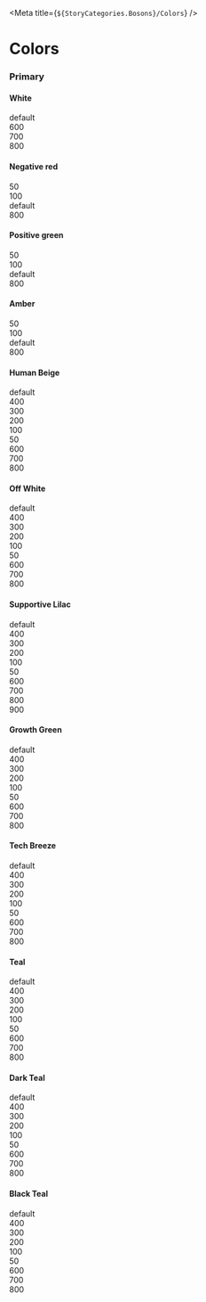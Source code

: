 
<Meta title={`${StoryCategories.Bosons}/Colors`} />

# Colors

<div class='h-10 w-full'></div>

### Primary

<div class='h-5 w-full'></div>

#### White

<Canvas>
 <div className='flex items-start'>
  <div className='flex h-32 w-32 items-center justify-center bg-white'>
   default
  </div>
  <div className='flex h-32 w-32 items-center justify-center bg-white-600'>
   600
  </div>
  <div className='flex h-32 w-32 items-center justify-center bg-white-700'>
   700
  </div>
  <div className='flex h-32 w-32 items-center justify-center bg-white-800'>
   800
  </div>
 </div>
</Canvas>

#### Negative red

<Canvas>
 <div className='flex items-start'>
  <div className='flex h-32 w-32 items-center justify-center bg-negative-red-50'>
   50
  </div>
  <div className='flex h-32 w-32 items-center justify-center bg-negative-red-100'>
   100
  </div>
  <div className='flex h-32 w-32 items-center justify-center bg-negative-red'>
   default
  </div>
  <div className='flex h-32 w-32 items-center justify-center bg-negative-red-800'>
   800
  </div>
 </div>
</Canvas>

#### Positive green

<Canvas>
 <div className='flex items-start'>
  <div className='flex h-32 w-32 items-center justify-center bg-positive-green-50'>
   50
  </div>
  <div className='flex h-32 w-32 items-center justify-center bg-positive-green-100'>
   100
  </div>
  <div className='flex h-32 w-32 items-center justify-center bg-positive-green'>
   default
  </div>
  <div className='flex h-32 w-32 items-center justify-center bg-positive-green-800'>
   800
  </div>
 </div>
</Canvas>

#### Amber

<Canvas>
 <div className='flex items-start'>
  <div className='flex h-32 w-32 items-center justify-center bg-amber-50'>
   50
  </div>
  <div className='flex h-32 w-32 items-center justify-center bg-amber-100'>
   100
  </div>
  <div className='flex h-32 w-32 items-center justify-center bg-amber'>
   default
  </div>
  <div className='flex h-32 w-32 items-center justify-center bg-amber-800'>
   800
  </div>
 </div>
</Canvas>

#### Human Beige

<Canvas>
 <div className='flex items-start'>
  <div className='flex h-64 w-32 items-center justify-center bg-human-beige'>
   default
  </div>
  <div class='flex flex-col'>
   <div class='flex'>
    <div className='flex h-32 w-32 items-center justify-center bg-human-beige-400'>
     400
    </div>
    <div className='flex h-32 w-32 items-center justify-center bg-human-beige-300'>
     300
    </div>
    <div className='flex h-32 w-32 items-center justify-center bg-human-beige-200'>
     200
    </div>
    <div className='flex h-32 w-32 items-center justify-center bg-human-beige-100'>
     100
    </div>
    <div className='flex h-32 w-32 items-center justify-center bg-human-beige-50'>
     50
    </div>
   </div>
   <div class='flex'>
    <div className='flex h-32 w-32 flex-1 items-center justify-center bg-human-beige-600'>
     600
    </div>
    <div className='flex h-32 w-32 flex-1 items-center justify-center bg-human-beige-700'>
     700
    </div>
    <div className='flex h-32 w-32 flex-1 items-center justify-center bg-human-beige-800'>
     800
    </div>
   </div>
  </div>
 </div>
</Canvas>

#### Off White

<Canvas>
 <div className='flex items-start'>
  <div className='flex h-64 w-32 items-center justify-center bg-off-white'>
   default
  </div>
  <div class='flex flex-col'>
   <div class='flex'>
    <div className='flex h-32 w-32 items-center justify-center bg-off-white-400'>
     400
    </div>
    <div className='flex h-32 w-32 items-center justify-center bg-off-white-300'>
     300
    </div>
    <div className='flex h-32 w-32 items-center justify-center bg-off-white-200'>
     200
    </div>
    <div className='flex h-32 w-32 items-center justify-center bg-off-white-100'>
     100
    </div>
    <div className='flex h-32 w-32 items-center justify-center bg-off-white-50'>
     50
    </div>
   </div>
   <div class='flex'>
    <div className='flex h-32 w-32 flex-1 items-center justify-center bg-off-white-600'>
     600
    </div>
    <div className='flex h-32 w-32 flex-1 items-center justify-center bg-off-white-700'>
     700
    </div>
    <div className='flex h-32 w-32 flex-1 items-center justify-center bg-off-white-800'>
     800
    </div>
   </div>
  </div>
 </div>
</Canvas>

#### Supportive Lilac

<Canvas>
 <div className='flex items-start'>
  <div className='flex h-64 w-32 items-center justify-center bg-supportive-lilac'>
   default
  </div>
  <div class='flex flex-col'>
   <div class='flex'>
    <div className='flex h-32 w-32 items-center justify-center bg-supportive-lilac-400'>
     400
    </div>
    <div className='flex h-32 w-32 items-center justify-center bg-supportive-lilac-300'>
     300
    </div>
    <div className='flex h-32 w-32 items-center justify-center bg-supportive-lilac-200'>
     200
    </div>
    <div className='flex h-32 w-32 items-center justify-center bg-supportive-lilac-100'>
     100
    </div>
    <div className='flex h-32 w-32 items-center justify-center bg-supportive-lilac-50'>
     50
    </div>
   </div>
   <div class='flex'>
    <div className='flex h-32 w-32 flex-1 items-center justify-center bg-supportive-lilac-600'>
     600
    </div>
    <div className='flex h-32 w-32 flex-1 items-center justify-center bg-supportive-lilac-700'>
     700
    </div>
    <div className='flex h-32 w-32 flex-1 items-center justify-center bg-supportive-lilac-800'>
     800
    </div>
    <div className='flex h-32 w-32 flex-1 items-center justify-center bg-supportive-lilac-900'>
     900
    </div>
   </div>
  </div>
 </div>
</Canvas>

#### Growth Green

<Canvas>
 <div className='flex items-start'>
  <div className='flex h-64 w-32 items-center justify-center bg-growth-green'>
   default
  </div>
  <div class='flex flex-col'>
   <div class='flex'>
    <div className='flex h-32 w-32 items-center justify-center bg-growth-green-400'>
     400
    </div>
    <div className='flex h-32 w-32 items-center justify-center bg-growth-green-300'>
     300
    </div>
    <div className='flex h-32 w-32 items-center justify-center bg-growth-green-200'>
     200
    </div>
    <div className='flex h-32 w-32 items-center justify-center bg-growth-green-100'>
     100
    </div>
    <div className='flex h-32 w-32 items-center justify-center bg-growth-green-50'>
     50
    </div>
   </div>
   <div class='flex'>
    <div className='flex h-32 w-32 flex-1 items-center justify-center bg-growth-green-600'>
     600
    </div>
    <div className='flex h-32 w-32 flex-1 items-center justify-center bg-growth-green-700'>
     700
    </div>
    <div className='flex h-32 w-32 flex-1 items-center justify-center bg-growth-green-800'>
     800
    </div>
   </div>
  </div>
 </div>
</Canvas>

#### Tech Breeze

<Canvas>
 <div className='flex items-start'>
  <div className='flex h-64 w-32 items-center justify-center bg-tech-breeze'>
   default
  </div>
  <div class='flex flex-col'>
   <div class='flex'>
    <div className='flex h-32 w-32 items-center justify-center bg-tech-breeze-400'>
     400
    </div>
    <div className='flex h-32 w-32 items-center justify-center bg-tech-breeze-300'>
     300
    </div>
    <div className='flex h-32 w-32 items-center justify-center bg-tech-breeze-200'>
     200
    </div>
    <div className='flex h-32 w-32 items-center justify-center bg-tech-breeze-100'>
     100
    </div>
    <div className='flex h-32 w-32 items-center justify-center bg-tech-breeze-50'>
     50
    </div>
   </div>
   <div class='flex'>
    <div className='flex h-32 w-32 flex-1 items-center justify-center bg-tech-breeze-600'>
     600
    </div>
    <div className='flex h-32 w-32 flex-1 items-center justify-center bg-tech-breeze-700'>
     700
    </div>
    <div className='flex h-32 w-32 flex-1 items-center justify-center bg-tech-breeze-800'>
     800
    </div>
   </div>
  </div>
 </div>
</Canvas>

#### Teal

<Canvas>
 <div className='flex items-start'>
  <div className='flex h-64 w-32 items-center justify-center bg-teal'>
   default
  </div>
  <div class='flex flex-col'>
   <div class='flex'>
    <div className='flex h-32 w-32 items-center justify-center bg-teal-400'>
     400
    </div>
    <div className='flex h-32 w-32 items-center justify-center bg-teal-300'>
     300
    </div>
    <div className='flex h-32 w-32 items-center justify-center bg-teal-200'>
     200
    </div>
    <div className='flex h-32 w-32 items-center justify-center bg-teal-100'>
     100
    </div>
    <div className='flex h-32 w-32 items-center justify-center bg-teal-50'>
     50
    </div>
   </div>
   <div class='flex'>
    <div className='flex h-32 w-32 flex-1 items-center justify-center bg-teal-600'>
     600
    </div>
    <div className='flex h-32 w-32 flex-1 items-center justify-center bg-teal-700'>
     700
    </div>
    <div className='flex h-32 w-32 flex-1 items-center justify-center bg-teal-800'>
     800
    </div>
   </div>
  </div>
 </div>
</Canvas>

#### Dark Teal

<Canvas>
 <div className='flex items-start'>
  <div className='flex h-64 w-32 items-center justify-center bg-dark-teal'>
   default
  </div>
  <div class='flex flex-col'>
   <div class='flex'>
    <div className='flex h-32 w-32 items-center justify-center bg-dark-teal-400'>
     400
    </div>
    <div className='flex h-32 w-32 items-center justify-center bg-dark-teal-300'>
     300
    </div>
    <div className='flex h-32 w-32 items-center justify-center bg-dark-teal-200'>
     200
    </div>
    <div className='flex h-32 w-32 items-center justify-center bg-dark-teal-100'>
     100
    </div>
    <div className='flex h-32 w-32 items-center justify-center bg-dark-teal-50'>
     50
    </div>
   </div>
   <div class='flex'>
    <div className='flex h-32 w-32 flex-1 items-center justify-center bg-dark-teal-600'>
     600
    </div>
    <div className='flex h-32 w-32 flex-1 items-center justify-center bg-dark-teal-700'>
     700
    </div>
    <div className='flex h-32 w-32 flex-1 items-center justify-center bg-dark-teal-800'>
     800
    </div>
   </div>
  </div>
 </div>
</Canvas>

#### Black Teal

<Canvas>
 <div className='flex items-start'>
  <div className='flex h-64 w-32 items-center justify-center bg-black-teal text-white'>
   default
  </div>
  <div class='flex flex-col'>
   <div class='flex'>
    <div className='flex h-32 w-32 items-center justify-center bg-black-teal-400'>
     400
    </div>
    <div className='flex h-32 w-32 items-center justify-center bg-black-teal-300'>
     300
    </div>
    <div className='flex h-32 w-32 items-center justify-center bg-black-teal-200'>
     200
    </div>
    <div className='flex h-32 w-32 items-center justify-center bg-black-teal-100'>
     100
    </div>
    <div className='flex h-32 w-32 items-center justify-center bg-black-teal-50'>
     50
    </div>
   </div>
   <div class='flex'>
    <div className='flex h-32 w-32 flex-1 items-center justify-center bg-black-teal-600 text-white'>
     600
    </div>
    <div className='flex h-32 w-32 flex-1 items-center justify-center bg-black-teal-700 text-white'>
     700
    </div>
    <div className='flex h-32 w-32 flex-1 items-center justify-center bg-black-teal-800 text-white'>
     800
    </div>
   </div>
  </div>
 </div>
</Canvas>
